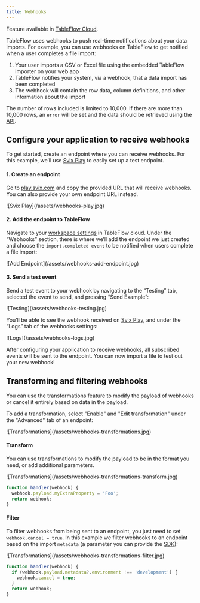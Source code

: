 ```yaml
---
title: Webhooks
---
```


<Info>Feature available in <a href="https://tableflow.com/pricing" target="_blank">TableFlow Cloud</a>.</Info>

TableFlow uses webhooks to push real-time notifications about your data imports. For example, you can use webhooks on TableFlow to get notified when a user completes a file import:

1. Your user imports a CSV or Excel file using the embedded TableFlow importer on your web app
2. TableFlow notifies your system, via a webhook, that a data import has been completed
3. The webhook will contain the row data, column definitions, and other information about the import

<Info>The number of rows included is limited to 10,000. If there are more than 10,000 rows, an `error` will be set and the data should be retrieved using the [API](/api-reference/get-import-rows).</Info>

## Configure your application to receive webhooks

To get started, create an endpoint where you can receive webhooks. For this example, we’ll use [Svix Play](https://play.svix.com/) to easily set up a test endpoint.

#### 1. Create an endpoint
Go to [play.svix.com](https://play.svix.com/) and copy the provided URL that will receive webhooks. You can also provide your own endpoint URL instead.
<Frame>
![Svix Play](/assets/webhooks-play.jpg)
</Frame>

#### 2. Add the endpoint to TableFlow
Navigate to your [workspace settings](https://app.tableflow.com/settings) in TableFlow cloud. Under the “Webhooks” section, there is where we’ll add the endpoint we just created and choose the `import.completed event` to be notified when users complete a file import:
<Frame>
![Add Endpoint](/assets/webhooks-add-endpoint.jpg)
</Frame>

#### 3. Send a test event
Send a test event to your webhook by navigating to the “Testing” tab, selected the event to send, and pressing “Send Example”:
<Frame>
![Testing](/assets/webhooks-testing.jpg)
</Frame>

You’ll be able to see the webhook received on [Svix Play](https://play.svix.com/), and under the “Logs” tab of the webhooks settings:

<Frame>
![Logs](/assets/webhooks-logs.jpg)
</Frame>

After configuring your application to receive webhooks, all subscribed events will be sent to the endpoint. You can now import a file to test out your new webhook!

## Transforming and filtering webhooks

You can use the transformations feature to modify the payload of webhooks or cancel it entirely based on data in the payload.

To add a transformation, select "Enable" and "Edit transformation" under the "Advanced" tab of an endpoint:
<Frame>
![Transformations](/assets/webhooks-transformations.jpg)
</Frame>

#### Transform

You can use transformations to modify the payload to be in the format you need, or add additional parameters.

<Frame>
![Transformations](/assets/webhooks-transformations-transform.jpg)
</Frame>

```javascript
function handler(webhook) {
  webhook.payload.myExtraProperty = 'Foo';
  return webhook;
}
```

#### Filter

To filter webhooks from being sent to an endpoint, you just need to set `webhook.cancel = true`. In this example we filter webhooks to an endpoint based on the import `metadata` (a parameter you can provide the [SDK](/sdk/react#properties)):

<Frame>
![Transformations](/assets/webhooks-transformations-filter.jpg)
</Frame>

```javascript
function handler(webhook) {
  if (webhook.payload.metadata?.environment !== 'development') {
    webhook.cancel = true;
  }
  return webhook;
}
```
